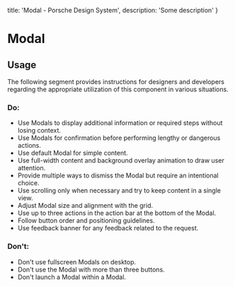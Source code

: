 
  title: 'Modal - Porsche Design System',
  description: 'Some description'
}

# Modal <ComponentStatus tagName="p-modal"></ComponentStatus>

<TableOfContents headings={[]} />

## Usage

The following segment provides instructions for designers and developers regarding the appropriate utilization of this
component in various situations.

### Do:

- Use Modals to display additional information or required steps without losing context.
- Use Modals for confirmation before performing lengthy or dangerous actions.
- Use default Modal for simple content.
- Use full-width content and background overlay animation to draw user attention.
- Provide multiple ways to dismiss the Modal but require an intentional choice.
- Use scrolling only when necessary and try to keep content in a single view.
- Adjust Modal size and alignment with the grid.
- Use up to three actions in the action bar at the bottom of the Modal.
- Follow button order and positioning guidelines.
- Use feedback banner for any feedback related to the request.

### Don't:

- Don't use fullscreen Modals on desktop.
- Don't use the Modal with more than three buttons.
- Don't launch a Modal within a Modal.
